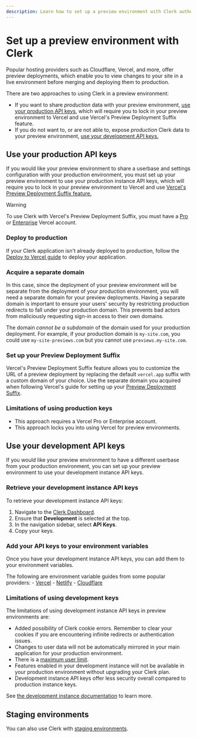 ```yaml
---
description: Learn how to set up a preview environment with Clerk authentication.
---
```


# Set up a preview environment with Clerk

Popular hosting providers such as Cloudflare, Vercel, and more, offer preview deployments, which enable you to view changes to your site in a live environment before merging and deploying them to production.

There are two approaches to using Clerk in a preview environment:

- If you want to share *production* data with your preview environment, [use your production API keys](#use-your-production-api-keys), which will require you to lock in your preview environment to Vercel and use Vercel's Preview Deployment Suffix feature.
- If you do not want to, or are not able to, expose *production* Clerk data to your preview environment, [use your development API keys.](#use-your-development-api-keys)

## Use your production API keys

If you would like your preview environment to share a userbase and settings configuration with your production environment, you must set up your preview environment to use your production instance API keys, which will require you to lock in your preview environment to Vercel and use [Vercel's Preview Deployment Suffix feature.](https://vercel.com/docs/concepts/deployments/generated-urls#preview-deployment-suffix)

> [!WARNING]
> To use Clerk with Vercel's Preview Deployment Suffix, you must have a [Pro](https://vercel.com/docs/accounts/plans/pro) or [Enterprise](https://vercel.com/docs/deployments/generated-urls#preview-deployment-suffix:~:text=Pro%20and%20Enterprise%20plans) Vercel account.

<Steps>

### Deploy to production

If your Clerk application isn't already deployed to production, follow the [Deploy to Vercel guide](/docs/deployments/deploy-to-vercel) to deploy your application.

### Acquire a separate domain

In this case, since the deployment of your preview environment will be separate from the deployment of your production environment, you will need a separate domain for your preview deployments. Having a separate domain is important to ensure your users' security by restricting production redirects to fall under your production domain. This prevents bad actors from maliciously requesting sign-in access to their own domains.

The domain *cannot be a subdomain* of the domain used for your production deployment. For example, if your production domain is `my-site.com`, you could use `my-site-previews.com` but you cannot use `previews.my-site.com`.

### Set up your Preview Deployment Suffix

Vercel's Preview Deployment Suffix feature allows you to customize the URL of a preview deployment by replacing the default `vercel.app` suffix with a custom domain of your choice. Use the separate domain you acquired when following Vercel's guide for setting up your [Preview Deployment Suffix](https://vercel.com/docs/concepts/deployments/generated-urls#preview-deployment-suffix).

</Steps>

### Limitations of using production keys

- This approach requires a Vercel Pro or Enterprise account.
- This approach locks you into using Vercel for preview environments.

## Use your development API keys

If you would like your preview environment to have a different userbase from your production environment, you can set up your preview environment to use your development instance API keys.

<Steps>

### Retrieve your development instance API keys

To retrieve your development instance API keys:

1. Navigate to the [Clerk Dashboard](https://dashboard.clerk.com/last-active?path=api-keys).
2. Ensure that **Development** is selected at the top.
3. In the navigation sidebar, select **API Keys**.
4. Copy your keys.

### Add your API keys to your environment variables

Once you have your development instance API keys, you can add them to your environment variables.

The following are environment variable guides from some popular providers:
    - [Vercel](https://vercel.com/docs/projects/environment-variables#declare-an-environment-variable)
    - [Netlify](https://docs.netlify.com/environment-variables/get-started/#create-environment-variables)
    - [Cloudflare](https://developers.cloudflare.com/workers/configuration/environment-variables/#add-environment-variables-via-the-dashboard)

</Steps>

### Limitations of using development keys

The limitations of using development instance API keys in preview environments are:

- Added possibility of Clerk cookie errors. Remember to clear your cookies if you are encountering infinite redirects or authentication issues.
- Changes to user data will not be automatically mirrored in your main application for your production environment.
- There is a [maximum user limit](/docs/deployments/environments#development-instance).
- Features enabled in your development instance will not be available in your production environment without upgrading your Clerk plan.
- Development instance API keys offer less security overall compared to production instance keys.

See [the development instance documentation](/docs/deployments/environments#development-instance) to learn more.

## Staging environments

You can also use Clerk with [staging environments](/docs/deployments/set-up-staging).
